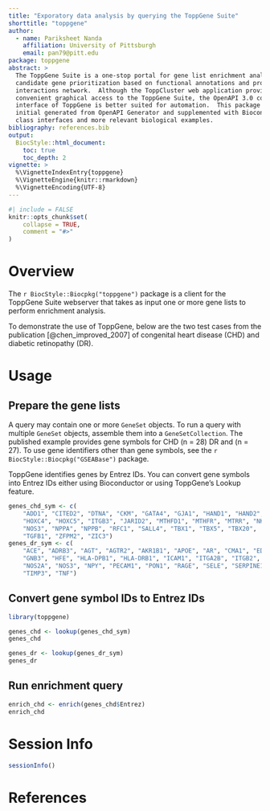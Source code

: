 ```yaml
---
title: "Exporatory data analysis by querying the ToppGene Suite"
shorttitle: "toppgene"
author:
  - name: Pariksheet Nanda
    affiliation: University of Pittsburgh
    email: pan79@pitt.edu
package: toppgene
abstract: >  
  The ToppGene Suite is a one-stop portal for gene list enrichment analysis and
  candidate gene prioritization based on functional annotations and protein
  interactions network.  Although the ToppCluster web application provides
  convenient graphical access to the ToppGene Suite, the OpenAPI 3.0 compliant
  interface of ToppGene is better suited for automation.  This package was
  initial generated from OpenAPI Generator and supplemented with Bioconductor
  class interfaces and more relevant biological examples.
bibliography: references.bib
output:
  BiocStyle::html_document:
    toc: true
    toc_depth: 2
vignette: >
  %\VignetteIndexEntry{toppgene}
  %\VignetteEngine{knitr::rmarkdown}
  %\VignetteEncoding{UTF-8}
---
```


```r
#| include = FALSE
knitr::opts_chunk$set(
    collapse = TRUE,
    comment = "#>"
)
```

<!-- markdownlint-disable MD025 -->

# Overview

The `r BiocStyle::Biocpkg("toppgene")` package
is a client for the ToppGene Suite webserver
that takes as input one or more gene lists
to perform enrichment analysis.

To demonstrate the use of ToppGene,
below are the two test cases from the publication [@chen_improved_2007]
of congenital heart disease (CHD) and diabetic retinopathy (DR).

# Usage

## Prepare the gene lists

A query may contain one or more `GeneSet` objects.
To run a query with multiple `GeneSet` objects,
assemble them into a `GeneSetCollection`.
The published example provides gene symbols for CHD (n = 28) DR and (n = 27).
To use gene identifiers other than gene symbols,
see the `r BiocStyle::Biocpkg("GSEABase")` package.

ToppGene identifies genes by Entrez IDs.
You can convert gene symbols into Entrez IDs
either using Bioconductor or using ToppGene's Lookup feature.

```r
genes_chd_sym <- c(
    "ADD1", "CITED2", "DTNA", "CKM", "GATA4", "GJA1", "HAND1", "HAND2", "HEY2",
    "HOXC4", "HOXC5", "ITGB3", "JARID2", "MTHFD1", "MTHFR", "MTRR", "NKX2-5",
    "NOS3", "NPPA", "NPPB", "RFC1", "SALL4", "TBX1", "TBX5", "TBX20",
    "TGFB1", "ZFPM2", "ZIC3")
genes_dr_sym <- c(
    "ACE", "ADRB3", "AGT", "AGTR2", "AKR1B1", "APOE", "AR", "CMA1", "EDN1",
    "GNB3", "HFE", "HLA-DPB1", "HLA-DRB1", "ICAM1", "ITGA2B", "ITGB2", "LTA",
    "NOS2A", "NOS3", "NPY", "PECAM1", "PON1", "RAGE", "SELE", "SERPINE1",
    "TIMP3", "TNF")
```

## Convert gene symbol IDs to Entrez IDs

```r
library(toppgene)

genes_chd <- lookup(genes_chd_sym)
genes_chd

genes_dr <- lookup(genes_dr_sym)
genes_dr
```

## Run enrichment query

```r
enrich_chd <- enrich(genes_chd$Entrez)
enrich_chd
```

# Session Info {.unnumbered}

```r
sessionInfo()
```

# References {.unnumbered}
